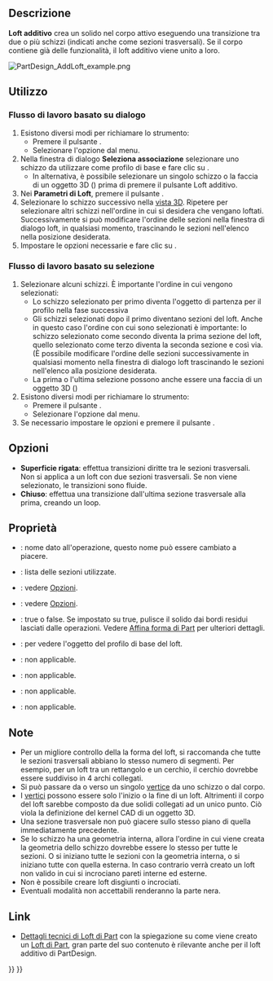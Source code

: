 <languages/>

{{Docnav/it
|[[PartDesign_Revolution/it|Rivoluzione]]
|[[PartDesign_AdditivePipe/it|Sweep additivo]]
|[[PartDesign_Workbench/it|PartDesign]]
|IconL=PartDesign_Revolution.svg
|IconR=PartDesign_AdditivePipe.svg
|IconC=Workbench_PartDesign.svg
}}

{{GuiCommand/it
|Name=PartDesign AdditiveLoft
|Name/it=Loft additivo
|MenuLocation=Part Design → Crea una funzione additiva → Loft additivo
|Workbenches=[[PartDesign_Workbench/it|PartDesign]]
|Version=0.17
|SeeAlso=[[PartDesign_AdditivePipe/it|Sweep additivo]], [[PartDesign_SubtractiveLoft/it|Loft sottrattivo]]
}}

<span id="Description"></span>
==Descrizione==

'''Loft additivo''' crea un solido nel corpo attivo eseguendo una transizione tra due o più schizzi (indicati anche come sezioni trasversali). Se il corpo contiene già delle funzionalità, il loft additivo viene unito a loro.

[[File:PartDesign_AddLoft_example.png|none]]
{{Caption|A sinistra: sezioni trasversali (A), (B) e (C); a destra il loft additivo che viene creato.}}

<span id="Usage"></span>
==Utilizzo==

<span id="Dialog-based_workflow"></span>
=== Flusso di lavoro basato su dialogo ===

# Esistono diversi modi per richiamare lo strumento:
#* Premere il pulsante {{Button|[[File:PartDesign_AdditiveLoft.svg|16px]] [[PartDesign_AdditiveLoft/it|Loft additivo]]}}.
#* Selezionare l'opzione {{MenuCommand|Part Design → Crea una funzione additiva → [[Image:PartDesign_AdditiveLoft.svg|16px]] Loft additivo}} dal menu.
# Nella finestra di dialogo '''Seleziona associazione''' selezionare uno schizzo da utilizzare come profilo di base e fare clic su {{Button|OK}}.
#* In alternativa, è possibile selezionare un singolo schizzo o la faccia di un oggetto 3D ({{Version/it|0.20}}) prima di premere il pulsante Loft additivo.
# Nei '''Parametri di Loft''', premere il pulsante {{Button|Aggiungi sezione}}.
# Selezionare lo schizzo successivo nella [[3D_view/it|vista 3D]]. Ripetere per selezionare altri schizzi nell'ordine in cui si desidera che vengano loftati. Successivamente si può modificare l'ordine delle sezioni nella finestra di dialogo loft, in qualsiasi momento, trascinando le sezioni nell'elenco nella posizione desiderata.
# Impostare le opzioni necessarie e fare clic su {{Button|OK}}.

<span id="Selection-based_workflow"></span>
=== Flusso di lavoro basato su selezione ===

# Selezionare alcuni schizzi. È importante l'ordine in cui vengono selezionati:
#* Lo schizzo selezionato per primo diventa l'oggetto di partenza per il profilo nella fase successiva
#* Gli schizzi selezionati dopo il primo diventano sezioni del loft. Anche in questo caso l'ordine con cui sono selezionati è importante: lo schizzo selezionato come secondo diventa la prima sezione del loft, quello selezionato come terzo diventa la seconda sezione e così via. (È possibile modificare l'ordine delle sezioni successivamente in qualsiasi momento nella finestra di dialogo loft trascinando le sezioni nell'elenco alla posizione desiderata.
#* La prima o l'ultima selezione possono anche essere una faccia di un oggetto 3D ({{Version/it|0.20}})
# Esistono diversi modi per richiamare lo strumento:
#* Premere il pulsante {{Button|[[File:PartDesign_AdditiveLoft.svg|24px]] [[PartDesign_AdditiveLoft|Loft additivo]]}}.
#* Selezionare l'opzione {{MenuCommand|Part Design → Crea una funzione additiva → [[Image:PartDesign_AdditiveLoft.svg|16px]] Loft additivo}} dal menu.
# Se necessario impostare le opzioni e premere il pulsante {{Button|OK}}.

<span id="Options"></span>
== Opzioni ==

* '''Superficie rigata''': effettua transizioni diritte tra le sezioni trasversali. Non si applica a un loft con due sezioni trasversali. Se non viene selezionato, le transizioni sono fluide.
* '''Chiuso''': effettua una transizione dall'ultima sezione trasversale alla prima, creando un loop. {{Version/it|0.21}}

<span id="Properties"></span>
== Proprietà ==

* {{PropertyData|Label}}: nome dato all'operazione, questo nome può essere cambiato a piacere.
* {{PropertyData|Sections}}: lista delle sezioni utilizzate.
* {{PropertyData|Ruled}}: vedere [[#Opzioni|Opzioni]].
* {{PropertyData|Closed}}: vedere [[#Opzioni|Opzioni]].
* {{PropertyData|Refine}}: true o false. Se impostato su true, pulisce il solido dai bordi residui lasciati dalle operazioni. Vedere [[Part_RefineShape/it|Affina forma di Part]] per ulteriori dettagli.
* {{PropertyData|Profile}}: per vedere l'oggetto del profilo di base del loft.
* {{PropertyData|Midplane}}: non applicable.
* {{PropertyData|Reversed}}: non applicable.
* {{PropertyData|Up To Face}}: non applicable.
* {{PropertyData|Allow Multi Face}}: non applicable.

<span id="Notes"></span>
==Note==

* Per un migliore controllo della la forma del loft, si raccomanda che tutte le sezioni trasversali abbiano lo stesso numero di segmenti. Per esempio, per un loft tra un rettangolo e un cerchio, il cerchio dovrebbe essere suddiviso in 4 archi collegati.
* Si può passare da o verso un singolo [[Glossary/it#V|vertice]] da uno schizzo o dal corpo. {{Version/it|0.20}}
* I [[Glossary/it#V|vertici]] possono essere solo l'inizio o la fine di un loft. Altrimenti il corpo del loft sarebbe composto da due solidi collegati ad un unico punto. Ciò viola la definizione del kernel CAD di un oggetto 3D.
* Una sezione trasversale non può giacere sullo stesso piano di quella immediatamente precedente.
* Se lo schizzo ha una geometria interna, allora l'ordine in cui viene creata la geometria dello schizzo dovrebbe essere lo stesso per tutte le sezioni. O si iniziano tutte le sezioni con la geometria interna, o si iniziano tutte con quella esterna. In caso contrario verrà creato un loft non valido in cui si incrociano pareti interne ed esterne.
* Non è possibile creare loft disgiunti o incrociati.
* Eventuali modalità non accettabili renderanno la parte nera.

<span id="Links"></span>
==Link==

* [[Part_Loft_Technical_Details/it|Dettagli tecnici di Loft di Part]] con la spiegazione su come viene creato un [[Part_Loft/it|Loft di Part]], gran parte del suo contenuto è rilevante anche per il loft additivo di PartDesign.


{{Docnav/it
|[[PartDesign_Revolution/it|Rivoluzione]]
|[[PartDesign_AdditivePipe/it|Sweep additivo]]
|[[PartDesign_Workbench/it|PartDesign]]
|IconL=PartDesign_Revolution.svg
|IconR=PartDesign_AdditivePipe.svg
|IconC=Workbench_PartDesign.svg
}}

{{PartDesign Tools navi{{#translation:}}}}
{{Userdocnavi{{#translation:}}}}
